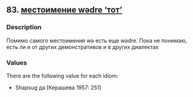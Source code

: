 ## 83. <a href =  'https://agricolamz.github.io/The_Circassian_Isoglosses_Database/83.html'>местоимение wədre 'тот'</a>
### Description

Помимо самого местоимения wə есть еще wədre. Пока не понимаю, есть ли и от других демонстративов и в других диалектах

### Values
There are the following value for each idiom:

* Shapsug  да [Керашева 1957: 251] 

